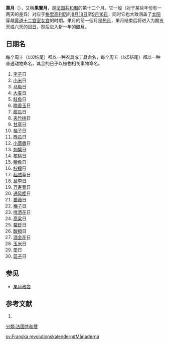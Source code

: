 '''菓月'''（{{lang-fr|Fructidor}}），又稱'''果實月'''，是[[法国|法国]][[共和曆|共和曆]]的第十二个月。它一般（对于某些年份有一两天的差异）对应于[[格里高利历|格里高利历]]的[[8月18日|8月18日]]至[[9月16日|9月16日]]，同时它也大致涵盖了[[太阳|太阳]]穿越[[黄道十二宫|黄道十二宫]][[室女宫|室女宫]]的时期。果月的前一個月是[[热月|热月]]，果月结束后将进入为期五天或六天的[[闰日|闰日]]，然后进入新一年的[[酿月|酿月]]。

== 日期名==
每个周十（以0结尾）都以一种农具或工具命名，每个周五（以5结尾）都以一种普通动物命名，其余的日子以植物相关事物命名。
# [[李子|李子]]日
# [[小米|小米]]日
# [[马勃|马勃]]日
# [[大麦|大麦]]日
# [[鲑鱼|鲑鱼]]日
# [[晚香玉|晚香玉]]日
# [[甜瓜|甜瓜]]日
# [[夹竹桃|夹竹桃]]日
# [[甘草|甘草]]日
# [[梯子|梯子]]日
# [[西瓜|西瓜]]日
# [[小茴香|小茴香]]日
# [[刺檗|刺檗]]日
# [[核桃|核桃]]日
# [[鳟鱼|鳟鱼]]日
# [[柠檬|柠檬]]日
# [[起绒草|起绒草]]日
# [[鼠李|鼠李]]日
# [[万寿菊|万寿菊]]日
# [[通风柜|通风柜]]日
# [[蔷薇|蔷薇]]日
# [[榛子|榛子]]日
# [[啤酒花|啤酒花]]日
# [[高粱|高粱]]日
# [[螯虾|螯虾]]日
# [[酸橙|酸橙]]日
# [[酒金花|酒金花]]日
# [[玉米|玉米]]日
# [[栗|栗]]日
# [[篮子|篮子]]日

==参见==
*[[果月政变|果月政变]]
==参考文献==

# {{Cite web |url= http://pierre.collenot.pagesperso-orange.fr/Issards_fr/outils/calrepub.htm |title= Conversion de                  dates républicaines en dates                 grégoriennes}}

{{模板:法國共和月曆}}
[[分類:法國共和曆|分類:法國共和曆]]

[[sv:Franska_revolutionskalendern#Månaderna|sv:Franska revolutionskalendern#Månaderna]]